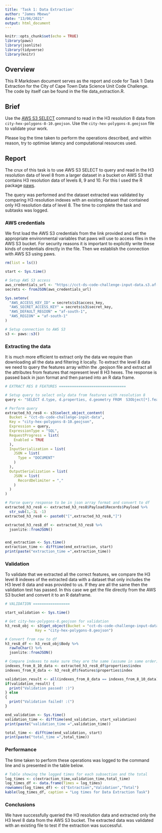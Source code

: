 ```yaml
---
title: 'Task 1: Data Extraction'
author: "James Mbewu"
date: "13/06/2021"
output: html_document
---
```


```r
knitr::opts_chunk$set(echo = TRUE)
library(paws)
library(jsonlite)
library(tidyverse)
library(knitr)

```

## Overview

This R Markdown document serves as the report and code for Task 1: Data Extraction
for the City of Cape Town Data Science Unit Code Challenge. The code by itself
can be found in the file data_extraction.R.

## Brief

Use the [AWS S3 SELECT](https://docs.aws.amazon.com/AmazonS3/latest/userguide/s3-glacier-select-sql-reference-select.html) command to read in the H3 resolution 8 data from `city-hex-polygons-8-10.geojson`. Use the `city-hex-polygons-8.geojson` file to validate your work.

Please log the time taken to perform the operations described, and within reason, try to optimise latency and computational resources used.

## Report

The crux of this task is to use AWS S3 SELECT to query and read in the H3 resolution data
of level 8 from a larger dataset in a bucket on AWS S3 that contains H3 resolution data of levels
8, 9 and 10. For this I used the R package [paws](https://github.com/paws-r/paws).

The query was performed and the dataset extracted was validated by comparing H3
resolution indexes with an existing dataset that contained only H3 resolution data of 
level 8. The time to complete the task and subtasks was logged.

### AWS credentials

We first load the AWS S3 credentials from the link provided and set the appropriate
environmental variables that paws will use to access files in the AWS S3 bucket.
For security reasons it is important to explicitly write these kinds of credentials 
directly in the file. Then we establish the connection with AWS S3 using paws.

```r
rm(list = ls())

start <- Sys.time()

# Setup AWS S3 access
aws_credentials_url <- "https://cct-ds-code-challenge-input-data.s3.af-south-1.amazonaws.com/ds_code_challenge_creds.json"
secrets <- fromJSON(aws_credentials_url)

Sys.setenv(
  "AWS_ACCESS_KEY_ID" = secrets$s3$access_key,
  "AWS_SECRET_ACCESS_KEY" = secrets$s3$secret_key,
  "AWS_DEFAULT_REGION" = "af-south-1",
  "AWS_REGION" = "af-south-1"
)

# Setup connection to AWS S3
s3 <- paws::s3()
```

### Extracting the data

It is much more efficient to extract only the data we require than downloading
all the data and filtering it locally. To extract the level 8 data we need to query 
the features array within the .geojson file and extract all the attributes from
features that represent level 8 H3 hexes. The response is passed back in json
format and then parsed into an R data frame.

```r

# EXTRACT RES 8 FEATURES ===============================

# Setup query to select only data from features with resolution 8 
query <- "SELECT d.type, d.properties, d.geometry FROM  S3Object[*].features[*] d WHERE d.properties.resolution = 8"

# Perform query
extracted_h3_res8 <- s3$select_object_content(
  Bucket = "cct-ds-code-challenge-input-data",
  Key = "city-hex-polygons-8-10.geojson",
  Expression = query,
  ExpressionType = "SQL",
  RequestProgress = list(
    Enabled = TRUE
  ),
  InputSerialization = list(
    JSON = list(
      Type = "DOCUMENT"
    )
  ),
  OutputSerialization = list(
    JSON = list(
      RecordDelimiter = ","
    )
  )
)

# Parse query response to be in json array format and convert to df
extracted_h3_res8 <- extracted_h3_res8$Payload$Records$Payload %>% 
  str_sub(1,-1L -1)
extracted_h3_res8 <- paste0("[",extracted_h3_res8,"]")

extracted_h3_res8_df <- extracted_h3_res8 %>% 
  jsonlite::fromJSON()


end_extraction <- Sys.time()
extraction_time <- difftime(end_extraction, start)
print(paste("extraction_time =",extraction_time))

```

### Validation

To validate that we extracted all the correct features, we compare the H3 level 8 
indexes of the extracted data with a dataset that only includes the H3 level 8
data and was provided to us. If they are all the same then the validation test
has passed. In this case we get the file directly from the AWS S3 bucket and
convert it to an R dataframe.

```r
# VALIDATION =================

start_validation <- Sys.time()

# Get city-hex-polygons-8.geojson for validation
h3_res8_obj <- s3$get_object(Bucket = "cct-ds-code-challenge-input-data",
              Key = "city-hex-polygons-8.geojson")

# Convert from raw to df
h3_res8_df <- h3_res8_obj$Body %>%
  rawToChar() %>%
  jsonlite::fromJSON()

# Compare indexes to make sure they are the same (assume in same order)
indexes_from_8_10_data <- extracted_h3_res8_df$properties$index
indexes_from_8_data <- h3_res8_df$features$properties$index

validation_result <- all(indexes_from_8_data == indexes_from_8_10_data)
if(validation_result) {
  print("Validation passed! :)")
} else
{
  print("Validation failed! :(")
}

end_validation <- Sys.time()
validation_time <- difftime(end_validation, start_validation)
print(paste("validation_time =",validation_time))

total_time <- difftime(end_validation, start)
print(paste("total_time =",total_time))

```

### Performance

The time taken to perform these operations was logged to the command line and 
is presented in the table below.

```r

# Table showing the logged times for each subsection and the total
log_times <- c(extraction_time,validation_time,total_time)
log_times_df <- data.frame(Times = log_times)
rownames(log_times_df) <- c("Extraction","Validation","Total")
kable(log_times_df, caption = "Log times for Data Extraction Task")

```

### Conclusions

We have successfully queried the H3 resolution data and extracted only the H3 
level 8 data from the AWS S3 bucket. The extracted data was validated with an
existing file to test if the extraction was successful.
